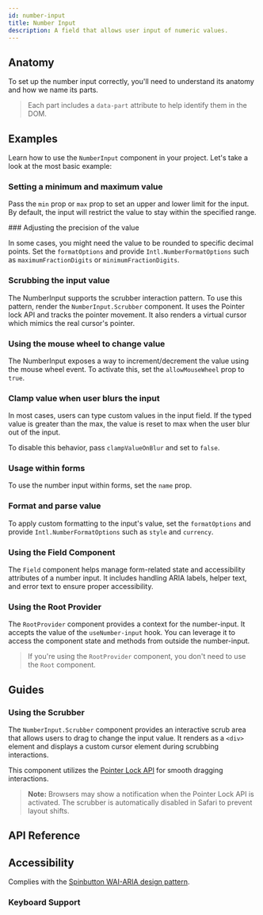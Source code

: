 ```yaml
---
id: number-input
title: Number Input
description: A field that allows user input of numeric values.
---
```


<ComponentPreview id="NumberInput" />

## Anatomy

To set up the number input correctly, you'll need to understand its anatomy and how we name its parts.

> Each part includes a `data-part` attribute to help identify them in the DOM.

<Anatomy id="number-input" />

## Examples

Learn how to use the `NumberInput` component in your project. Let's take a look at the most basic example:

<Example id="basic" />

### Setting a minimum and maximum value

Pass the `min` prop or `max` prop to set an upper and lower limit for the input. By default, the input will restrict the
value to stay within the specified range.

<Example id="min-max" />
### Adjusting the precision of the value

In some cases, you might need the value to be rounded to specific decimal points. Set the `formatOptions` and provide
`Intl.NumberFormatOptions` such as `maximumFractionDigits` or `minimumFractionDigits`.

<Example id="fraction-digits" />

### Scrubbing the input value

The NumberInput supports the scrubber interaction pattern. To use this pattern, render the `NumberInput.Scrubber`
component. It uses the Pointer lock API and tracks the pointer movement. It also renders a virtual cursor which mimics
the real cursor's pointer.

<Example id="scrubber" />

### Using the mouse wheel to change value

The NumberInput exposes a way to increment/decrement the value using the mouse wheel event. To activate this, set the
`allowMouseWheel` prop to `true`.

<Example id="mouse-wheel" />

### Clamp value when user blurs the input

In most cases, users can type custom values in the input field. If the typed value is greater than the max, the value is
reset to max when the user blur out of the input.

To disable this behavior, pass `clampValueOnBlur` and set to `false`.

<Example id="no-clamp" />

### Usage within forms

To use the number input within forms, set the `name` prop.

<Example id="form-usage" />

### Format and parse value

To apply custom formatting to the input's value, set the `formatOptions` and provide `Intl.NumberFormatOptions` such as
`style` and `currency`.

<Example id="formatted" />

### Using the Field Component

The `Field` component helps manage form-related state and accessibility attributes of a number input. It includes
handling ARIA labels, helper text, and error text to ensure proper accessibility.

<Example id="with-field" />

### Using the Root Provider

The `RootProvider` component provides a context for the number-input. It accepts the value of the `useNumber-input`
hook. You can leverage it to access the component state and methods from outside the number-input.

<Example id="root-provider" />

> If you're using the `RootProvider` component, you don't need to use the `Root` component.

## Guides

### Using the Scrubber

The `NumberInput.Scrubber` component provides an interactive scrub area that allows users to drag to change the input
value. It renders as a `<div>` element and displays a custom cursor element during scrubbing interactions.

This component utilizes the [Pointer Lock API](https://developer.mozilla.org/en-US/docs/Web/API/Pointer_Lock_API) for
smooth dragging interactions.

> **Note:** Browsers may show a notification when the Pointer Lock API is activated. The scrubber is automatically
> disabled in Safari to prevent layout shifts.

## API Reference

<ComponentTypes id="number-input" />

## Accessibility

Complies with the [Spinbutton WAI-ARIA design pattern](https://www.w3.org/WAI/ARIA/apg/patterns/spinbutton/).

### Keyboard Support

<KeyBindingsTable id="number-input" />

